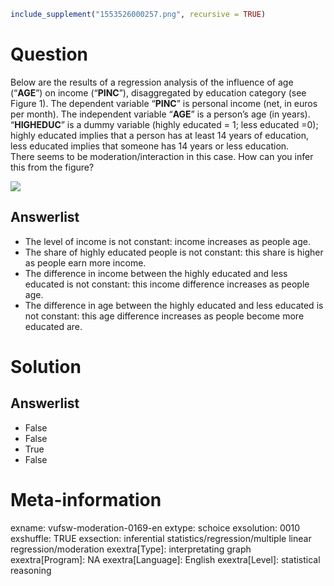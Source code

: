 ```r
include_supplement("1553526000257.png", recursive = TRUE)
```

Question
========
Below are the results of a regression analysis of the influence of age ("**AGE**") on income ("**PINC**"), disaggregated by education category (see Figure 1). The dependent variable "**PINC**" is personal income (net, in euros per month).  The independent variable "**AGE**" is a person's age (in years). "**HIGHEDUC**" is a dummy variable (highly educated = 1; less educated =0); highly educated implies that a person has at least 14 years of education, less educated implies that someone has 14 years or less education.  
There seems to be moderation/interaction in this case. How can you infer this from the figure?   
  
![](1553526000257.png)

Answerlist
----------
* The level of income is not constant: income increases as people age.
* The share of highly educated people is not constant: this share is higher as people earn more income.
* The difference in income between the highly educated and less educated is not constant: this income difference increases as people age.
* The difference in age between the highly educated and less educated is not constant: this age difference increases as people become more educated are.

Solution
========

Answerlist
----------
* False
* False
* True
* False

Meta-information
================
exname: vufsw-moderation-0169-en
extype: schoice
exsolution: 0010
exshuffle: TRUE
exsection: inferential statistics/regression/multiple linear regression/moderation
exextra[Type]: interpretating graph
exextra[Program]: NA
exextra[Language]: English
exextra[Level]: statistical reasoning

